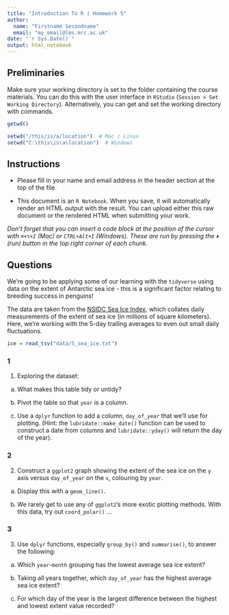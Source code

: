 ```yaml
---
title: "Introduction To R | Homework 5"
author:
  name: "Firstname Secondname"
  email: "my_email@lms.mrc.ac.uk"
date: "`r Sys.Date()`"
output: html_notebook
---
```


## Preliminaries

Make sure your working directory is set to the folder containing the course materials. You can do this with the user interface in `RStudio` (`Session > Set Working Directory`). Alternatively, you can get and set the working directory with commands.

```r
getwd()
```

```r
setwd("/this/is/a/location")  # Mac / Linux
setwd("C:\this\is\a\location")  # Windows
```

## Instructions

- Please fill in your name and email address in the header section at the top of the file.

- This document is an `R Notebook`. When you save, it will automatically render an HTML output with the result. You can upload either this raw document or the rendered HTML when submitting your work.

*Don't forget that you can insert a code block at the position of the cursor with `⌘+⌥+I` (Mac) or `CTRL+Alt+I` (Windows). These are run by pressing the `⏵` (run) button in the top right corner of each chunk.*

## Questions

We're going to be applying some of our learning with the `tidyverse` using data on the extent of Antarctic sea ice - this is a significant factor relating to breeding success in penguins!

The data are taken from the [NSIDC Sea Ice Index](http://nsidc.org/data/seaice_index), which collates daily measurements of the extent of sea ice (in millions of square kilometers). Here, we're working with the 5-day trailing averages to even out small daily fluctuations.

```r
ice = read_tsv("data/5_sea_ice.txt")
```

### 1

1) Exploring the dataset:

a) What makes this table tidy or untidy?

b) Pivot the table so that `year` is a column.

c) Use a `dplyr` function to add a column, `day_of_year` that we'll use for plotting.
(Hint: the `lubridate::make_date()` function can be used to construct a date from columns and `lubridate::yday()` will return the day of the year). 

### 2

2) Construct a `ggplot2` graph showing the extent of the sea ice on the `y` axis versus `day_of_year` on the `x`, colouring by `year`.

a) Display this with a `geom_line()`.

b) We rarely get to use any of `ggplot2`'s more exotic plotting methods. With this data, try out `coord_polar()` ...

### 3

3) Use `dplyr` functions, especially `group_by()` and `summarise()`, to answer the following:

a) Which `year`-`month` grouping has the lowest average sea ice extent?

b) Taking all years together, which `day_of_year` has the highest average sea ice extent?

c) For which day of the year is the largest difference between the highest and lowest extent value recorded?
